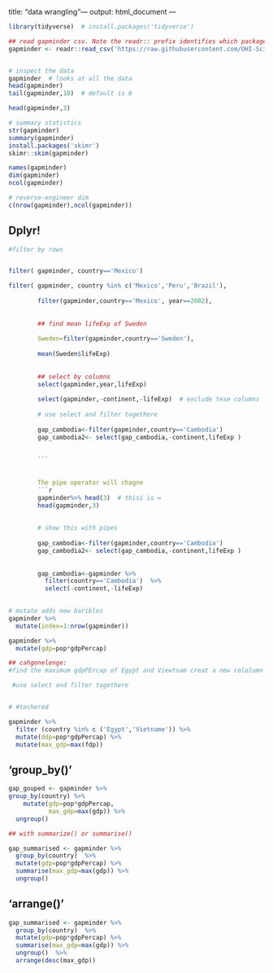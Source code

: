 
title: "data wrangling"---
output: html_document
---


```r

library(tidyverse)  # install.packages('tidyverse')


```


```r
## read gapminder csv. Note the readr:: prefix identifies which package it's in
gapminder <- readr::read_csv('https://raw.githubusercontent.com/OHI-Science/data-science-training/master/data/gapminder.csv')


# inspect the data
gapminder  # looks at all the data
head(gapminder)
tail(gapminder,10)  # default is 6

head(gapminder,3)

# summary statistics
str(gapminder)
summary(gapminder)
install.packages('skimr')
skimr::skim(gapminder)

names(gapminder)
dim(gapminder)
ncol(gapminder)

# reverse-engineer dim
c(nrow(gapminder),ncol(gapminder))
```
## Dplyr!


```r

#filter by rows


filter( gapminder, country=='Mexico')

filter( gapminder, country %in% c('Mexico','Peru','Brazil'),
        
        filter(gapminder,country=='Mexico', year==2002),
        
        
        ## find mean lifeExp of Sweden
        
        Sweden=filter(gapminder,country=='Sweden'),
        
        mean(Sweden$lifeExp)
        
        
        ## select by columns
        select(gapminder,year,lifeExp)
        
        select(gapminder,-continent,-lifeExp)  # exclude tese columns
        
        # use select and filter togethere
        
        gap_cambodia<-filter(gapminder,country=='Cambodia')
        gap_cambodia2<- select(gap_cambodia,-continent,lifeExp )
        
        
        ```
        
        
        The pipe operator will chagne
        ```r
        gapminder%>% head(3)  # thisi is =
        head(gapminder,3)
        
        
        # show this with pipes
        
        gap_cambodia<-filter(gapminder,country=='Cambodia')
        gap_cambodia2<- select(gap_cambodia,-continent,lifeExp )
        
        
        gap_cambodia<-gapminder %>% 
          filter(country=='Cambodia')  %>% 
          select(-continent,-lifeExp)
        
```



```r
# mutate adds new baribles
gapminder %>%
  mutate(index=1:nrow(gapminder))

gapminder %>%
  mutate(gdp=pop*gdpPercap)

## cahgenelenge:
#find the maximum gdpPErcap of Egypt and Viewtnam creat a new cololumn

 #use select and filter togethere


# #techered

gapminder %>%
  filter (country %in% c ('Egypt','Vietname')) %>%
  mutate(ddp=pop*gdpPercap) %>%
  mutate(max_gdp=max(fdp))

```


## 'group_by()'
```r
gap_gouped <- gapminder %>%
group_by(country) %>%
    mutate(gdp=pop*gdpPercap,
           max_gdp=max(gdp)) %>%
  ungroup()

## with summarize() or summarise()

gap_summarised <- gapminder %>%
  group_by(country)  %>%
  mutate(gdp=pop*gdpPercap) %>%
  summarise(max_gdp=max(gdp)) %>%
  ungroup()
```


## 'arrange()'
```r
gap_summarised <- gapminder %>%
  group_by(country)  %>%
  mutate(gdp=pop*gdpPercap) %>%
  summarise(max_gdp=max(gdp)) %>%
  ungroup()  %>%
  arrange(desc(max_gdp))


```







